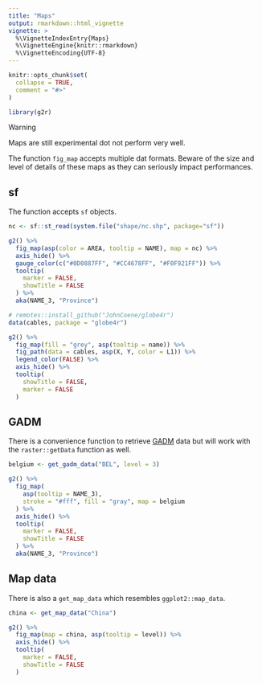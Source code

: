 ```yaml
---
title: "Maps"
output: rmarkdown::html_vignette
vignette: >
  %\VignetteIndexEntry{Maps}
  %\VignetteEngine{knitr::rmarkdown}
  %\VignetteEncoding{UTF-8}
---
```


```r
knitr::opts_chunk$set(
  collapse = TRUE,
  comment = "#>"
)

library(g2r)
```

<div class="panel panel-warning">
<div class="panel-heading">Warning</div>
<div class="panel-body">
Maps are still experimental dot not perform very well.
</div>
</div>

The function `fig_map` accepts multiple dat formats. Beware of the size and level of details of these maps as they can seriously impact performances.

## sf

The function accepts `sf` objects.

```r
nc <- sf::st_read(system.file("shape/nc.shp", package="sf"))

g2() %>% 
  fig_map(asp(color = AREA, tooltip = NAME), map = nc) %>% 
  axis_hide() %>% 
  gauge_color(c("#0D0887FF", "#CC4678FF", "#F0F921FF")) %>% 
  tooltip(
    marker = FALSE,
    showTitle = FALSE
  ) %>% 
  aka(NAME_3, "Province")
```

```r
# remotes::install_github("JohnCoene/globe4r")
data(cables, package = "globe4r")

g2() %>%
  fig_map(fill = "grey", asp(tooltip = name)) %>% 
  fig_path(data = cables, asp(X, Y, color = L1)) %>% 
  legend_color(FALSE) %>% 
  axis_hide() %>% 
  tooltip(
    showTitle = FALSE,
    marker = FALSE
  )
```

## GADM

There is a convenience function to retrieve [GADM](https://gadm.org/) data but will work with the `raster::getData` function as well.

```r
belgium <- get_gadm_data("BEL", level = 3)

g2() %>% 
  fig_map(
    asp(tooltip = NAME_3),
    stroke = "#fff", fill = "gray", map = belgium
  ) %>% 
  axis_hide() %>% 
  tooltip(
    marker = FALSE,
    showTitle = FALSE
  ) %>% 
  aka(NAME_3, "Province")
```

## Map data

There is also a `get_map_data` which resembles `ggplot2::map_data`.

```r
china <- get_map_data("China")

g2() %>% 
  fig_map(map = china, asp(tooltip = level)) %>% 
  axis_hide() %>% 
  tooltip(
    marker = FALSE,
    showTitle = FALSE
  ) 
```
